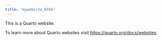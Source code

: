 ---
title: "mywebsite_6356"
---

This is a Quarto website.

To learn more about Quarto websites visit <https://quarto.org/docs/websites>.
